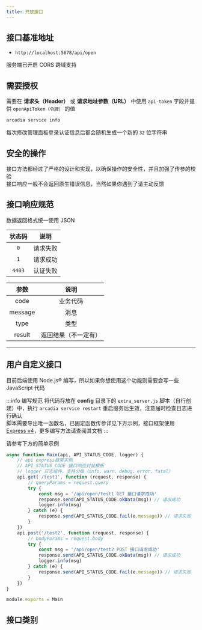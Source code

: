 ```yaml
---
title: 开放接口
---
```


## 接口基准地址

- `http://localhost:5678/api/open`

服务端已开启 CORS 跨域支持

## 需要授权

需要在 **请求头（Header）** 或 **请求地址参数（URL）** 中使用 `api-token` 字段并提供 `openApiToken（令牌）` 的值

```bash title="获取令牌的方法"
arcadia service info
```
每次修改管理面板登录认证信息后都会随机生成一个新的 `32` 位字符串

## 安全的操作

接口方法都经过了严格的设计和实现，以确保操作的安全性，并且加强了传参的校验  
接口响应一般不会返回原生错误信息，当然如果你遇到了请主动反馈

## 接口响应规范

数据返回格式统一使用 JSON

| 状态码 |   说明   |
| :---: | :-----: |
|  `0`  |  请求失败 |
|  `1`  |  请求成功 |
| `4403` |  认证失败 |

| 参数 | 说明 |
| :----: | :-----: |
|  code  | 业务代码 |
|  message | 消息 |
|  type | 类型 |
|  result | 返回结果（不一定有） |

***

## 用户自定义接口

目前后端使用 Node.js® 编写，所以如果你想使用这个功能则需要会写一些 JavaScript 代码

:::info 编写规范
将代码存放在 **config** 目录下的 `extra_server.js` 脚本（自行创建）中，执行 `arcadia service restart` 重启服务后生效，注意届时检查日志进行确认  
脚本需要导出唯一函数名，已固定函数传参详见下方示例，接口框架使用 [Express v4](https://www.expressjs.com.cn)，更多编写方法请查阅其文档
:::

请参考下方的简单示例

```jsx language=javascript title="extra_server.js" showLineNumbers
async function Main(api, API_STATUS_CODE, logger) {
    // api express框架实例
    // API_STATUS_CODE 接口响应封装模板
    // logger 日志组件，支持分级（info、warn、debug、error、fatal）
    api.get('/test1', function (request, response) {
        // queryParams = request.query
        try {
            const msg = '/api/open/test1 GET 接口请求成功'
            response.send(API_STATUS_CODE.okData(msg)) // 请求成功
            logger.info(msg)
        } catch (e) {
            response.send(API_STATUS_CODE.fail(e.message)) // 请求失败
        }
    })
    api.post('/test2', function (request, response) {
        // bodyParams = request.body
        try {
            const msg = '/api/open/test2 POST 接口请求成功'
            response.send(API_STATUS_CODE.okData(msg)) // 请求成功
            logger.info(msg)
        } catch (e) {
            response.send(API_STATUS_CODE.fail(e.message)) // 请求失败
        }
    })
}

module.exports = Main
```

## 接口类别


<DocCardList />
